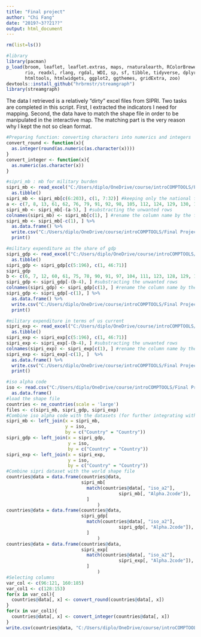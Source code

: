 ```yaml
---
title: "Final project"
author: "Chi Fang"
date: "2019?~3??21??"
output: html_document
---
```


```r
rm(list=ls()) 
```

```r
#library
library(pacman)
p_load(broom, leaflet, leaflet.extras, maps, rnaturalearth, RColorBrewer, 
       rio, readxl, rlang, rgdal, WDI, sp, sf, tibble, tidyverse, dplyr, data.table, 
       htmltools, htmlwidgets, ggplot2, ggthemes, gridExtra, zoo)
devtools::install_github("hrbrmstr/streamgraph")
library(streamgraph)
```

The data I retrieved is a relatively "dirty" excel files from SIPRI. Two tasks are completed in this script. First, I extracted the indicators I need for mapping. Second, the data have to match the shape file in order to be manipulated in the interactive map. The matching part is the very reason why I kept the not so clean format. 

```r
#Preparing function: converting characters into numerics and integers
convert_round <- function(x){
  as.integer(round(as.numeric(as.character(x))))
}
convert_integer <- function(x){
  as.numeric(as.character(x))
}

#sipri_mb : mb for military burden
sipri_mb <- read_excel("C:/Users/diplo/OneDrive/course/introCOMPTOOLS/Final Project/kenny-chi-fang-ps239t-final-project/data/raw_data/SIPRI-Milex-data-1949-2017-1.xlsx", sheet = 8) %>%
  as.tibble() 
sipri_mb <- sipri_mb[c(6:203), c(1, 7:32)] #keeping only the national figure
a <- c(7, 8, 13, 61, 62, 76, 79, 91, 92, 98, 105, 112, 124, 129, 130, 136, 138, 151, 159, 180, 196:203) #ivalid rows on the dataframe (regions and subregions)
sipri_mb <- sipri_mb[-(a-5), ] #substracting the unwanted rows
colnames(sipri_mb) <- sipri_mb[c(1), ] #rename the column name by the first row
sipri_mb <- sipri_mb[-c(1), ] %>%
  as.data.frame() %>%
  write.csv("C:/Users/diplo/OneDrive/course/introCOMPTOOLS/Final Project/kenny-chi-fang-ps239t-final-project/data/clean_data/military_burden.csv")%>%
  print() 
```
```r
#military expenditure as the share of gdp
sipri_gdp <- read_excel("C:/Users/diplo/OneDrive/course/introCOMPTOOLS/Final Project/kenny-chi-fang-ps239t-final-project/data/raw_data/SIPRI-Milex-data-1949-2017-1.xlsx", sheet = 7) %>%
  as.tibble() 
sipri_gdp <- sipri_gdp[c(5:196), c(1, 46:71)]
sipri_gdp
b <- c(6, 7, 12, 60, 61, 75, 78, 90, 91, 97, 104, 111, 123, 128, 129, 135, 137, 149, 150, 158, 159, 180) #ivalid rows on the dataframe (regions and subregions)
sipri_gdp <- sipri_gdp[-(b-4), ] #substracting the unwanted rows
colnames(sipri_gdp) <- sipri_gdp[c(1), ] #rename the column name by the first row
sipri_gdp <- sipri_gdp[-c(1), ] %>%
  as.data.frame() %>%
  write.csv("C:/Users/diplo/OneDrive/course/introCOMPTOOLS/Final Project/kenny-chi-fang-ps239t-final-project/data/clean_data/military_gdp_share.csv")%>%
  print() 
```
```r
#military expenditure in terms of us current
sipri_exp <- read_excel("C:/Users/diplo/OneDrive/course/introCOMPTOOLS/Final Project/kenny-chi-fang-ps239t-final-project/data/raw_data/SIPRI-Milex-data-1949-2017-1.xlsx", sheet = 6) %>%
  as.tibble() 
sipri_exp <- sipri_exp[c(5:196), c(1, 46:71)]
sipri_exp <- sipri_exp[-(b-4), ] #substracting the unwanted rows
colnames(sipri_exp) <- sipri_exp[c(1), ] #rename the column name by the first row
sipri_exp <- sipri_exp[-c(1), ]  %>%
  as.data.frame() %>% 
  write.csv("C:/Users/diplo/OneDrive/course/introCOMPTOOLS/Final Project/kenny-chi-fang-ps239t-final-project/data/clean_data/military_expense.csv")%>%
  print()
```

```r
#iso alpha code 
iso <- read.csv("C:/Users/diplo/OneDrive/course/introCOMPTOOLS/Final Project/kenny-chi-fang-ps239t-final-project/data/raw_data/countries_codes_and_coordinates.csv") %>%
  as.data.frame()
#load the shape file
countries <- ne_countries(scale = 'large')
files <- c(sipri_mb, sipri_gdp, sipri_exp)
#Combine iso alpha code with the datasets (for further integrating with the shape file)
sipri_mb <- left_join(x = sipri_mb,
                      y = iso,
                      by = c("Country" = "Country")) 
sipri_gdp <- left_join(x = sipri_gdp,
                       y = iso,
                       by = c("Country" = "Country")) 
sipri_exp <- left_join(x = sipri_exp,
                       y = iso,
                       by = c("Country" = "Country")) 
#Combine sipri dataset with the world shape file
countries@data = data.frame(countries@data,
                            sipri_mb[
                              match(countries@data[, "iso_a2"], 
                                          sipri_mb[, "Alpha.2code"]),
                              ]
                                  )
countries@data = data.frame(countries@data,
                            sipri_gdp[
                              match(countries@data[, "iso_a2"], 
                                          sipri_gdp[, "Alpha.2code"]),
                              ]
                                  )
countries@data = data.frame(countries@data,
                            sipri_exp[
                              match(countries@data[, "iso_a2"], 
                                          sipri_exp[, "Alpha.2code"]),
                              ]
                                  )
#Selecting columns
var_col <- c(96:121, 160:185)
var_col1 <- c(128:153)
for(x in var_col){
  countries@data[, x] <- convert_round(countries@data[, x])
}
for(x in var_col1){
  countries@data[, x] <- convert_integer(countries@data[, x])
}
write.csv(countries@data, "C:/Users/diplo/OneDrive/course/introCOMPTOOLS/Final Project/kenny-chi-fang-ps239t-final-project/data/clean_data/mapping_data.csv")
```





